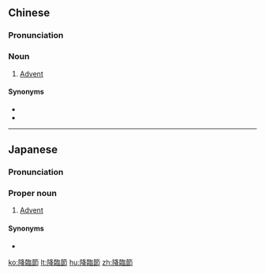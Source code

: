 {{also|降临节}}
==Chinese==
{{zh-forms|s=降临节|type=21}}

===Pronunciation===
{{zh-pron
|m=jiànglínjié
|c=gong3 lam4 zit3
|cat=n
}}

===Noun===
{{zh-noun}}

# [[Advent]] {{gloss|season before Christmas}}

====Synonyms====
* {{zh-l|將臨期}}
* {{zh-l|待降節}}

{{zh-cat|Christmas}}

----

==Japanese==
{{ja-kanjitab|こう|りん|せつ|yomi=on}}

===Pronunciation===
{{ja-pron|こうりんせつ|y=on}}

===Proper noun===
{{ja-pos|proper|こうりんせつ}}

# [[Advent]] {{gloss|season before Christmas}}

====Synonyms====
* {{ja-r|アドベント}}

[[ko:降臨節]]
[[lt:降臨節]]
[[hu:降臨節]]
[[zh:降臨節]]